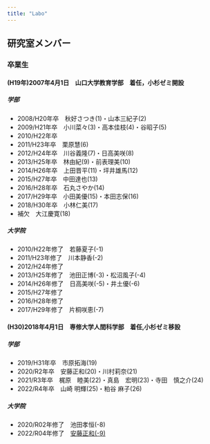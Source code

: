 ```yaml
---
title: "Labo"
---
```


## 研究室メンバー
<!---
### 博士後期課程

+ 越智宏朗


### 博士前期課程

--->

### 卒業生

#### (H19年)2007年4月1日　山口大学教育学部　着任，小杉ゼミ開設

##### 学部

+ 2008/H20年卒　秋好さつき(1)・山本三紀子(2)
+ 2009/H21年卒　小川菜々(3)・高本佳枝(4)・谷昭子(5)
+ 2010/H22年卒
+ 2011/H23年卒　栗原慧(6)
+ 2012/H24年卒　川谷義隆(7)・日高美咲(8)
+ 2013/H25年卒　林由紀(9)・前表理美(10)
+ 2014/H26年卒　上田晋平(11)・坪井雄馬(12)
+ 2015/H27年卒　中田達也(13)
+ 2016/H28年卒　石丸さやか(14)
+ 2017/H29年卒　小田美優(15)・本田志保(16)
+ 2018/H30年卒　小林仁美(17)
+ 補欠　大江慶寛(18)

##### 大学院

+ 2010/H22年修了　若藤夏子(-1)
+ 2011/H23年修了　川本静香(-2)
+ 2012/H24年修了　
+ 2013/H25年修了　池田正博(-3)・松沼風子(-4)
+ 2014/H26年修了　日高美咲(-5)・井土優(-6)
+ 2015/H27年修了　
+ 2016/H28年修了　
+ 2017/H29年修了　片桐咲恵(-7)

#### (H30)2018年4月1日　専修大学人間科学部　着任,小杉ゼミ移設

##### 学部

+ 2019/H31年卒　市原拓海(19)
+ 2020/R2年卒　安藤正和(20)・川村莉奈(21)
+ 2021/R3年卒　梶原　睦美(22)・真島　宏明(23)・寺田　慎之介(24)
+ 2022/R4年卒　山崎 明輝(25)・粕谷 麻子(26)
<!---
+ 2023/R5年卒　今井 怜(27)・竹本 周平(29)・芦口 竜斗(30)・寺内 悠祐(31) 
+ 2024/R6年卒　小林美月(32)・谷口龍治郎(33)・上村大地(35)・寒河江皓(36)
--->

##### 大学院

+ 2020/R02年修了　池田孝恒(-8)
+ 2022/R04年修了　[安藤正和(-9)](https://masakazoo.github.io/andoRoid/)

